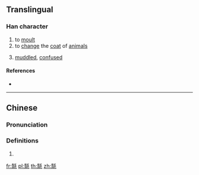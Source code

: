 ==Translingual==

===Han character===
{{Han char|rn=82|rad=毛|as=09|sn=13|four=42214|canj=KBHQU|ids=⿰⿱左月毛}}

# to [[moult]]
# to [[change]] the [[coat]] of [[animal]]s
# {{label|yue|Cantonese}} [[muddled]], [[confused]]

====References====
* {{Han ref|kx=0595.030|dkj=16899|dj=0986.330|hdz=32001.140|uh=6BFB|ud=27643|bh=DDFD|bd=56829}}

----

==Chinese==
{{zh-forms}}

===Pronunciation===
{{zh-pron
|m=tuò
|c=to3
|mc=y
|oc=y
|ma=
|cat=v,a
}}

===Definitions===
{{zh-hanzi}}
#{{rfdef|zh}}
[[fr:毻]]
[[pl:毻]]
[[th:毻]]
[[zh:毻]]